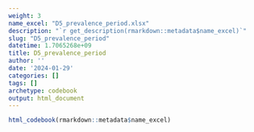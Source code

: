 ```yaml
---
weight: 3
name_excel: "D5_prevalence_period.xlsx"
description: "`r get_description(rmarkdown::metadata$name_excel)`"
slug: "D5_prevalence_period"
datetime: 1.7065268e+09
title: D5_prevalence_period
author: ''
date: '2024-01-29'
categories: []
tags: []
archetype: codebook
output: html_document
---
```


```r
html_codebook(rmarkdown::metadata$name_excel)
```
